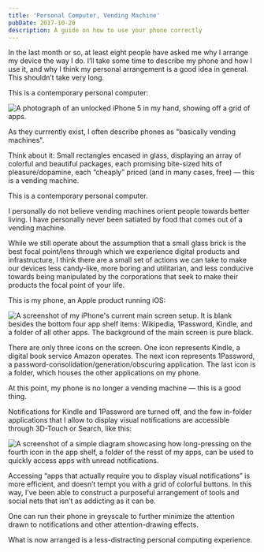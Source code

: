 ```yaml
---
title: 'Personal Computer, Vending Machine'
pubDate: 2017-10-20
description: A guide on how to use your phone correctly
---
```


In the last month or so, at least eight people have asked me why I arrange my device the way I do. I’ll take some time to describe my phone and how I use it, and why I think my personal arrangement is a good idea in general. This shouldn’t take very long.

This is a contemporary personal computer:

<Image src={Photo01} alt="A photograph of an unlocked iPhone 5 in my hand, showing off a grid of apps."/>

As they currrently exist, I often describe phones as "basically vending machines".

Think about it: Small rectangles encased in glass, displaying an array of colorful and beautiful packages, each promising bite-sized hits of pleasure/dopamine, each “cheaply” priced (and in many cases, free) — this is a vending machine.

This is a contemporary personal computer.

I personally do not believe vending machines orient people towards better living. I have personally never been satiated by food that comes out of a vending machine.

While we still operate about the assumption that a small glass brick is the best focal point/lens through which we experience digital products and infrastructure, I think there are a small set of actions we can take to make our devices less candy-like, more boring and utilitarian, and less conducive towards being manipulated by the corporations that seek to make their products the focal point of your life.

This is my phone, an Apple product running iOS:

<Image src={Screenshot02} alt="A screenshot of my iPhone's current main screen setup. It is blank besides the bottom four app shelf items: Wikipedia, 1Password, Kindle, and a folder of all other apps. The background of the main screen is pure black."/>

There are only three icons on the screen. One icon represents Kindle, a digital book service Amazon operates. The next icon represents 1Password, a password-consolidation/generation/obscuring application. The last icon is a folder, which houses the other applications on my phone.

At this point, my phone is no longer a vending machine — this is a good thing.

Notifications for Kindle and 1Password are turned off, and the few in-folder applications that I allow to display visual notifications are accessible through 3D-Touch or Search, like this:

<Image src={Screenshot03} alt="A screenshot of a simple diagram showcasing how long-pressing on the fourth icon in the app shelf, a folder of the resst of my apps, can be used to quickly access apps with unread notifications."/>

Accessing “apps that actually require you to display visual notifications” is more efficient, and doesn’t tempt you with a grid of colorful buttons. In this way, I’ve been able to construct a purposeful arrangement of tools and social nets that isn’t as addicting as it can be.

One can run their phone in greyscale to further minimize the attention drawn to notifications and other attention-drawing effects.

What is now arranged is a less-distracting personal computing experience.